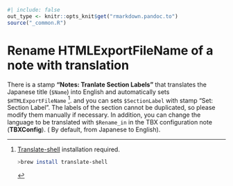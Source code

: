 ```r
#| include: false
out_type <- knitr::opts_knit$get("rmarkdown.pandoc.to")
source("_common.R")
```
# Rename HTMLExportFileName of a note with translation {#sec-translate-and-rename }



There is  a stamp **"Notes: Tranlate Section Labels"** that translates the Japanese title (`$Name`) into English and automatically sets `$HTMLExportFileName` [^translate-shell]. and you can sets `$SectionLabel` with stamp "Set: Section Label". The labels of the section cannot be duplicated, so please modify them manually if necessary. In addition, you can change the language to be translated with `$Rename_in` in the TBX configuration note (**TBXConfig**). ( By default, from Japanese to English).

[^translate-shell]: [Translate-shell](https://github.com/soimort/translate-shell) installation required. 
```zsh
>brew install translate-shell
```



